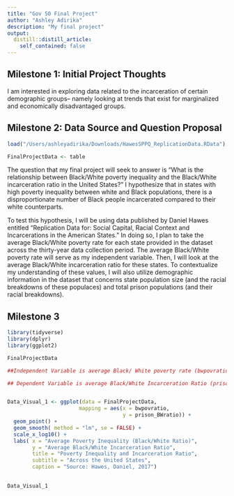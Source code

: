 ```yaml
---
title: "Gov 50 Final Project"
author: "Ashley Adirika"
description: "My final project"
output:
  distill::distill_article:
    self_contained: false
---
```




## Milestone 1: Initial Project Thoughts

I am interested in exploring data related to the incarceration of certain demographic groups-- namely looking at trends that exist for marginalized and economically disadvantaged groups. 



## Milestone 2: Data Source and Question Proposal 


```r
load("/Users/ashleyadirika/Downloads/HawesSPPQ_ReplicationData.RData")

FinalProjectData <- table

```



The question that my final project will seek to answer is “What is the relationship between Black/White poverty inequality and the Black/White incarceration ratio in the United States?” I hypothesize that in states with high poverty inequality between white and Black populations, there is a disproportionate number of Black people incarcerated compared to their white counterparts. 

To test this hypothesis, I will be using data published by Daniel Hawes entitled “Replication Data for: Social Capital, Racial Context and Incarcerations in the American States."  In doing so, I plan to take the average Black/White poverty rate for each state provided in the dataset across the thirty-year data collection period. The average Black/White poverty rate will serve as my independent variable. Then, I will look at the average Black/White incarceration ratio for these states. To contextualize my understanding of these values, I will also utilize demographic information in the dataset that concerns state population size (and the racial breakdowns of these populaces) and total prison populations (and their racial breakdowns).  


## Milestone 3

```r
 
library(tidyverse)
library(dplyr)
library(ggplot2)

FinalProjectData

##Independent Variable is average Black/ White poverty rate (bwpovratio)

## Dependent Variable is average Black/White Incarceration Ratio (prison_BWratio)


Data_Visual_1 <- ggplot(data = FinalProjectData, 
                       mapping = aes(x = bwpovratio, 
                                     y = prison_BWratio)) + 
  geom_point() + 
  geom_smooth( method = "lm", se = FALSE) +
  scale_x_log10() + 
  labs( x = "Average Poverty Inequality (Black/White Ratio)",
        y = "Average Black/White Incarceration Ratio",
        title = "Poverty Inequality and Incarceration Ratio",
        subtitle = "Across the United States", 
        caption = "Source: Hawes, Daniel, 2017")

  
Data_Visual_1





```


